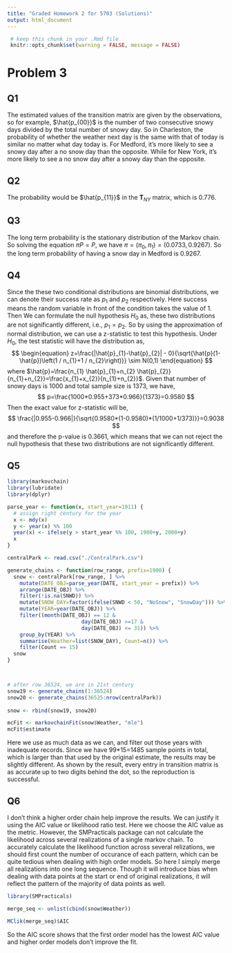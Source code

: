 ```yaml
---
title: "Graded Homework 2 for 5703 (Solutions)"
output: html_document
---
```


```r
 # keep this chunk in your .Rmd file
 knitr::opts_chunk$set(warning = FALSE, message = FALSE)
```

# Problem 3

## Q1

The estimated values of the transition matrix are given by the observations, so for example, $\hat{p_{00}}$ is the number of two consecutive snowy days divided by the total number of snowy day. So in Charleston, the probability of whether the weather next day is the same with that of today is similar no matter what day today is. For Medford, it's more likely to see a snowy day after a no snow day than the opposite. While for New York, it's more likely to see a no snow day after a snowy day than the opposite.

## Q2

The probability would be $\hat{p_{11}}$ in the $\mathbf{T}_{NY}$ matrix, which is 0.776.


## Q3

The long term probability is the stationary distribution of the Markov chain. So solving the equation $\pi P=P$, we have $\pi=(\pi_0,\pi_1)=(0.0733, 0.9267)$. So the long term probability of having a snow day in Medford is 0.9267.


## Q4

Since the these two conditional distributions are binomial distributions, we can denote their success rate as $p_1$ and $p_2$ respectively. Here success means the random variable in front of the condition takes the value of 1. Then We can formulate the null hypothesis $H_0$ as, these two distributions are not significantly different, i.e., $p_1=p_2$. So by using the approximation of normal distribution, we can use a z-statistic to test this hypothesis. Under $H_0$, the test statistic will have the distribution as,
$$
\begin{equation}
z=\frac{|\hat{p}_{1}-\hat{p}_{2}| - 0}{\sqrt{\hat{p}(1-\hat{p})\left(1 / n_{1}+1 / n_{2}\right)}} \sim N(0,1)
\end{equation}
$$
where $\hat{p}=\frac{n_{1} \hat{p}_{1}+n_{2} \hat{p}_{2}}{n_{1}+n_{2}}=\frac{x_{1}+x_{2}}{n_{1}+n_{2}}$. Given that number of snowy days is 1000 and total sample size is 1373, we have,
$$
p=\frac{1000*0.955+373*0.966}{1373}=0.9580
$$
Then the exact value for z-statistic will be,
$$
\frac{|0.955-0.966|}{\sqrt{0.9580*(1-0.9580)*(1/1000+1/373)}}=0.9038
$$
and therefore the p-value is 0.3661, which means that we can not reject the null hypothesis that these two distributions are not significantly different.  

## Q5

```r
library(markovchain)
library(lubridate)
library(dplyr)
```


```r

parse_year <- function(x, start_year=1911) {
  # assign right century for the year
  x <- mdy(x)
  y <- year(x) %% 100
  year(x) <- ifelse(y > start_year %% 100, 1900+y, 2000+y)
  x
}

centralPark <- read.csv("./CentralPark.csv")

generate_chains <- function(row_range, prefix=1900) {
  snow <- centralPark[row_range, ] %>% 
    mutate(DATE_OBJ=parse_year(DATE, start_year = prefix)) %>% 
    arrange(DATE_OBJ) %>% 
    filter(!is.na(SNWD)) %>% 
    mutate(SNOW_DAY=factor(ifelse(SNWD < 50, "NoSnow", "SnowDay"))) %>% 
    mutate(YEAR=year(DATE_OBJ)) %>% 
    filter((month(DATE_OBJ) == 12 & 
                        day(DATE_OBJ) >=17 & 
                        day(DATE_OBJ) <= 31)) %>% 
    group_by(YEAR) %>% 
    summarise(Weather=list(SNOW_DAY), Count=n()) %>% 
    filter(Count == 15)
  snow
}



# after row 36524, we are in 21st century
snow19 <- generate_chains(1:36524)
snow20 <- generate_chains(36525:nrow(centralPark))
  
snow <- rbind(snow19, snow20)
```

```r
mcFit <- markovchainFit(snow$Weather, "mle")
mcFit$estimate
```

Here we use as much data as we can, and filter out those years with inadequate records. Since we have 99*15=1485 sample points in total, which is larger than that used by the original estimate, the results may be slightly different. As shown by the result, every entry in transition matrix is as accurate up to two digits behind the dot, so the reproduction is successful.

## Q6

I don't think a higher order chain help improve the results. We can justify it using the AIC value or likelihood ratio test. Here we choose the AIC value as the metric. However, the SMPracticals package can not calculate the likelihood across several realizations of a single markov chain. To accurately calculate the likelihood function across several relizations, we should first count the number of occurance of each pattern, which can be quite tedious when dealing with high order models. So here I simply merge all realizations into one long sequence. Though it will introduce bias when dealing with data points at the start or end of original realizations, it will reflect the pattern of the majority of data points as well.


```r
library(SMPracticals)

merge_seq <- unlist(cbind(snow$Weather))

MClik(merge_seq)$AIC
```

So the AIC score shows that the first order model has the lowest AIC value and higher order models don't improve the fit.
